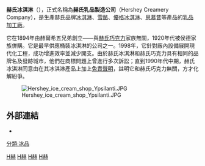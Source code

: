 {{Infobox Company
| name             = 赫氏冰淇淋
| logo             = 
| type             = [[上市公司|上市公司]]（{{Pinksheets|HRCR}}）
| foundation       = [[賓夕法尼亞州|賓夕法尼亞州]][[蘭開斯特縣_(賓夕法尼亞州)|蘭開斯特縣]]（1894年）
| founder          = 雅各·赫爾希<br>艾薩克·赫爾希<br>約翰·赫爾希<br>派瑞斯·赫爾希<br>艾利·赫爾希
| location_city    = [[賓夕法尼亞州|賓夕法尼亞州]][[哈里斯堡|哈里斯堡]]
| location_country = {{USA}}
| location         = 
| area_served      = [[美國東北部|美國東北部]]及[[美國東部|東部]]
| key_people       = 喬治·侯德 <small>[[總裁|總裁]]</small><br />華特·侯德 <small>生產[[副總裁|副總裁]]</small><br />湯姆·侯德 <small>銷售和行銷[[副總裁|副總裁]]</small><br />羅伯特·坎貝爾 <small>[[主計長|主計長]]</small>
| industry         = 冰淇淋製造商
| products         = [[冰淇淋|冰淇淋]]、[[雪葩|雪酪]]、[[冰淇淋蛋糕|冰淇淋蛋糕]]、[[霜凍優格|優格冰淇淋]]、[[思慕昔|思慕昔]]
| services         = 
| market cap       = 
| revenue          = 4480萬[[美元|美元]]（2007年）
| operating_income = 
| net_income       = 
| aum              = 
| assets           = 
| equity           = 
| owner            = 
| num_employees    = 450人
| divisions        = 
| homepage         = [http://www.hersheyicecream.com/ hersheyicecream.com]
| footnotes        = 
}}
'''赫氏冰淇淋'''（{{lang-en|Hershey's Ice Cream}}），正式名稱為'''赫氏乳品製造公司'''（Hershey Creamery Company），是生產赫氏品牌[[冰淇淋|冰淇淋]]、[[雪葩|雪酪]]、[[霜凍優格|優格冰淇淋]]、[[思慕昔|思慕昔]]等產品的[[乳品加工|乳品加工廠]]。

它在1894年由赫爾希五兄弟創立——與[[好時|赫氏巧克力]]家族無關，1920年代被侯德家族併購。它是最早供應桶裝冰淇淋的公司之一。1998年，它針對廠內設備展開現代化工程，成功增進效率並減少開支。由於赫氏冰淇淋和赫氏巧克力具有相同的品牌名及發跡城市，他們在商標問題上曾進行多次訴訟；直到1990年代中期，赫氏冰淇淋同意由在其冰淇淋產品上加上[[免責聲明|免責聲明]]，註明它和赫氏巧克力無關，方才化解紛爭。

[[File:Hershey_ice_cream_shop_Ypsilanti.JPG|thumb]]

== 外部連結 ==
* {{official website|http://www.hersheyicecream.com}}

[[Category:冰淇淋品牌|H赫]]
[[分類:冰品|分類:冰品]]
[[Category:哈里斯堡公司|H赫]]
[[Category:1894年成立的公司|H赫]]
[[Category:美国食品公司|H赫]]
